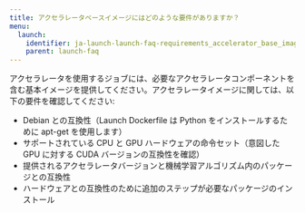 ---
title: アクセラレータベースイメージにはどのような要件がありますか？
menu:
  launch:
    identifier: ja-launch-launch-faq-requirements_accelerator_base_image
    parent: launch-faq
---

アクセラレータを使用するジョブには、必要なアクセラレータコンポーネントを含む基本イメージを提供してください。アクセラレータイメージに関しては、以下の要件を確認してください:

- Debian との互換性（Launch Dockerfile は Python をインストールするために apt-get を使用します）
- サポートされている CPU と GPU ハードウェアの命令セット（意図した GPU に対する CUDA バージョンの互換性を確認）
- 提供されるアクセラレータバージョンと機械学習アルゴリズム内のパッケージとの互換性
- ハードウェアとの互換性のために追加のステップが必要なパッケージのインストール 